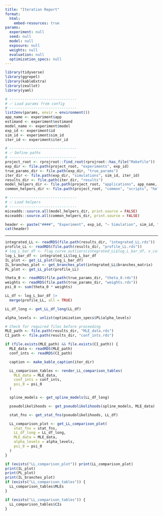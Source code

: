 ```yaml
---
title: "Iteration Report"
format: 
  html:
    embed-resources: true
params:
  experiment: null
  seed: null
  model: null
  exposure: null
  weights: null
  evaluation: null
  optimization_specs: null
---
```


```r
library(tidyverse)
library(ggrepel)
library(kableExtra)
library(zeallot)
library(yaml)

# -------------------------------
# ✅ Load params from config
# -------------------------------
list2env(params, envir = environment())
app_name <- experiment$app
estimand <- experiment$estimand
model_name <- experiment$model
exp_id <- experiment$id
sim_id <- experiment$sim_id
iter_id <- experiment$iter_id

# -------------------------------
# ✅ Define paths
# -------------------------------
project_root <- rprojroot::find_root(rprojroot::has_file("Makefile"))
exp_dir <- file.path(project_root, "experiments", exp_id)
true_params_dir <- file.path(exp_dir, "true_params")
iter_dir <- file.path(exp_dir, "simulations", sim_id, iter_id)
results_dir <- file.path(iter_dir, "results")
model_helpers_dir <- file.path(project_root, "applications", app_name, estimand, model_name, "scripts", "helpers")
common_helpers_dir <- file.path(project_root, "common", "scripts", "helpers")

# -------------------------------
# ✅ Load helpers
# -------------------------------
miceadds::source.all(model_helpers_dir, print.source = FALSE)
miceadds::source.all(common_helpers_dir, print.source = FALSE)
```

```r
header <- paste("####", "Experiment", exp_id, "— Simulation", sim_id, "— Iteration", iter_id)
cat(header)
```

---

```r
integrated_LL <- readRDS(file.path(results_dir, "integrated_LL.rds"))
profile_LL <- readRDS(file.path(results_dir, "profile_LL.rds"))
# log_L_bar_df <- flag_curve_outliers(integrated_LL$log_L_bar_df, x_col = "psi", y_col = "Integrated", remove = TRUE, threshold = 0.5)
log_L_bar_df <- integrated_LL$log_L_bar_df
IL_plot <- get_LL_plot(log_L_bar_df)
IL_branches_plot <- get_branches_plot(integrated_LL$branches_matrix)
PL_plot <- get_LL_plot(profile_LL)
```

```r
theta_0 <- readRDS(file.path(true_params_dir, "theta_0.rds"))
weights <- readRDS(file.path(true_params_dir, "weights.rds"))
psi_0 <- sum(theta_0 * weights)

LL_df <- log_L_bar_df |>
  merge(profile_LL, all = TRUE)

LL_df_long <- get_LL_df_long(LL_df)

alpha_levels <- unlist(optimization_specs$PL$alpha_levels)

# Check for required files before proceeding
MLE_path <- file.path(results_dir, "MLE_data.rds")
CI_path <- file.path(results_dir, "conf_ints.rds")

if (file.exists(MLE_path) && file.exists(CI_path)) {
  MLE_data <- readRDS(MLE_path)
  conf_ints <- readRDS(CI_path)

  caption <- make_kable_caption(iter_dir)

  LL_comparison_tables <- render_LL_comparison_tables(
    MLE_data = MLE_data,
    conf_ints = conf_ints,
    psi_0 = psi_0
  )

  spline_models <- get_spline_models(LL_df_long)

  pseudolikelihoods <- get_pseudolikelihoods(spline_models, MLE_data)

  stat_fns <- get_stat_fns(pseudolikelihoods, LL_df)

  LL_comparison_plot <- get_LL_comparison_plot(
    stat_fns = stat_fns,
    LL_df_long = LL_df_long,
    MLE_data = MLE_data,
    alpha_levels = alpha_levels,
    psi_0 = psi_0
  )
}
```

```r
if (exists("LL_comparison_plot")) print(LL_comparison_plot)
print(IL_plot)
print(PL_plot)
print(IL_branches_plot)
if (exists("LL_comparison_tables")) {
  LL_comparison_tables$MLEs
}
```

```r
if (exists("LL_comparison_tables")) {
  LL_comparison_tables$CIs
}
```


